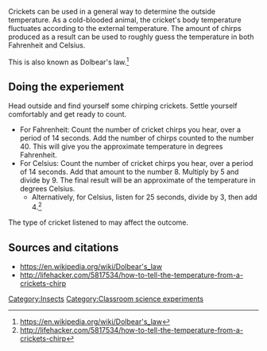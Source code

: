 Crickets can be used in a general way to determine the outside temperature. As a cold-blooded animal, the cricket's body temperature fluctuates according to the external temperature. The amount of chirps produced as a result can be used to roughly guess the temperature in both Fahrenheit and Celsius.

This is also known as Dolbear's law.<ref name="wp">https://en.wikipedia.org/wiki/Dolbear's_law</ref>

== Doing the experiement ==

Head outside and find yourself some chirping crickets. Settle yourself comfortably and get ready to count.

*For Fahrenheit: Count the number of cricket chirps you hear, over a period of 14 seconds. Add the number of chirps counted to the number 40. This will give you the approximate temperature in degrees Fahrenheit.
*For Celsius: Count the number of cricket chirps you hear, over a period of 14 seconds. Add that amount to the number 8. Multiply by 5 and divide by 9. The final result will be an approximate of the temperature in degrees Celsius.
**Alternatively, for Celsius, listen for 25 seconds, divide by 3, then add 4.<ref>http://lifehacker.com/5817534/how-to-tell-the-temperature-from-a-crickets-chirp</ref>

The type of cricket listened to may affect the outcome.

== Sources and citations ==
*https://en.wikipedia.org/wiki/Dolbear's_law
*http://lifehacker.com/5817534/how-to-tell-the-temperature-from-a-crickets-chirp

[[Category:Insects]]
[[Category:Classroom science experiments]]